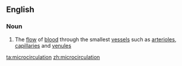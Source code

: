 ==English==

===Noun===
{{wikipedia}}
{{en-noun|-}}

# The [[flow]] of [[blood]] through the smallest [[vessel]]s such as [[arteriole]]s, [[capillary|capillaries]] and [[venule]]s

[[ta:microcirculation]]
[[zh:microcirculation]]